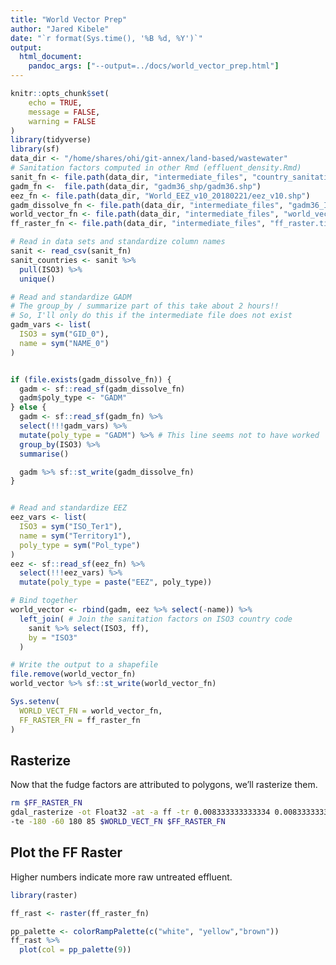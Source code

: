 ```yaml
---
title: "World Vector Prep"
author: "Jared Kibele"
date: "`r format(Sys.time(), '%B %d, %Y')`"
output: 
  html_document: 
    pandoc_args: ["--output=../docs/world_vector_prep.html"]
---
```


```r
knitr::opts_chunk$set(
	echo = TRUE,
	message = FALSE,
	warning = FALSE
)
library(tidyverse)
library(sf)
data_dir <- "/home/shares/ohi/git-annex/land-based/wastewater"
# Sanitation factors computed in other Rmd (effluent_density.Rmd)
sanit_fn <- file.path(data_dir, "intermediate_files", "country_sanitation_factors.csv")
gadm_fn <-  file.path(data_dir, "gadm36_shp/gadm36.shp")
eez_fn <- file.path(data_dir, "World_EEZ_v10_20180221/eez_v10.shp")
gadm_dissolve_fn <- file.path(data_dir, "intermediate_files", "gadm36_ISO3_dissolve.shp")
world_vector_fn <- file.path(data_dir, "intermediate_files", "world_vector.shp")
ff_raster_fn <- file.path(data_dir, "intermediate_files", "ff_raster.tif")
```

```r
# Read in data sets and standardize column names
sanit <- read_csv(sanit_fn)
sanit_countries <- sanit %>% 
  pull(ISO3) %>% 
  unique()

# Read and standardize GADM
# The group_by / summarize part of this take about 2 hours!!
# So, I'll only do this if the intermediate file does not exist
gadm_vars <- list(
  ISO3 = sym("GID_0"),
  name = sym("NAME_0")
)


if (file.exists(gadm_dissolve_fn)) {
  gadm <- sf::read_sf(gadm_dissolve_fn) 
  gadm$poly_type <- "GADM"
} else {
  gadm <- sf::read_sf(gadm_fn) %>% 
  select(!!!gadm_vars) %>% 
  mutate(poly_type = "GADM") %>% # This line seems not to have worked
  group_by(ISO3) %>% 
  summarise()

  gadm %>% sf::st_write(gadm_dissolve_fn)
}


# Read and standardize EEZ
eez_vars <- list(
  ISO3 = sym("ISO_Ter1"),
  name = sym("Territory1"),
  poly_type = sym("Pol_type")
)
eez <- sf::read_sf(eez_fn) %>% 
  select(!!!eez_vars) %>% 
  mutate(poly_type = paste("EEZ", poly_type))

# Bind together
world_vector <- rbind(gadm, eez %>% select(-name)) %>% 
  left_join( # Join the sanitation factors on ISO3 country code
    sanit %>% select(ISO3, ff),
    by = "ISO3"
  )

# Write the output to a shapefile
file.remove(world_vector_fn)
world_vector %>% sf::st_write(world_vector_fn)

Sys.setenv(
  WORLD_VECT_FN = world_vector_fn,
  FF_RASTER_FN = ff_raster_fn
)
```

## Rasterize

Now that the fudge factors are attributed to polygons, we'll rasterize them.

```bash
rm $FF_RASTER_FN
gdal_rasterize -ot Float32 -at -a ff -tr 0.008333333333334 0.008333333333334 \
-te -180 -60 180 85 $WORLD_VECT_FN $FF_RASTER_FN 
```

## Plot the FF Raster

Higher numbers indicate more raw untreated effluent.

```r
library(raster)

ff_rast <- raster(ff_raster_fn)

pp_palette <- colorRampPalette(c("white", "yellow","brown"))
ff_rast %>% 
  plot(col = pp_palette(9))
```

